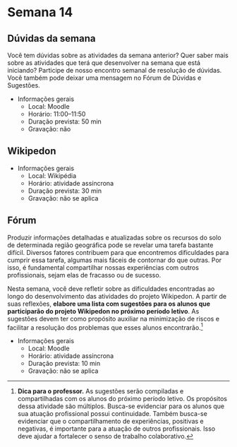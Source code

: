 # Semana 14

## Dúvidas da semana

Você tem dúvidas sobre as atividades da semana anterior? Quer saber mais sobre as atividades que terá que desenvolver na semana que está iniciando? Participe de nosso encontro semanal de resolução de dúvidas. Você também pode deixar uma mensagem no Fórum de Dúvidas e Sugestões.

* Informações gerais
  * Local: Moodle
  * Horário: 11:00–11:50
  * Duração prevista: 50 min
  * Gravação: não

## Wikipedon

* Informações gerais
  * Local: Wikipédia
  * Horário: atividade assíncrona
  * Duração prevista: 30 min
  * Gravação: não se aplica

## Fórum

Produzir informações detalhadas e atualizadas sobre os recursos do solo de determinada região geográfica pode se revelar uma tarefa bastante difícil. Diversos fatores contribuem para que encontremos dificuldades para cumprir essa tarefa, algumas mais fáceis de contornar do que outras. Por isso, é fundamental compartilhar nossas experiências com outros profissionais, sejam elas de fracasso ou de sucesso.

Nesta semana, você deve refletir sobre as dificuldades encontradas ao longo do desenvolvimento das atividades do projeto Wikipedon. A partir de suas reflexões, **elabore uma lista com sugestões para os alunos que participarão do projeto Wikipedon no próximo período letivo**. As sugestões devem ter como propósito auxiliar na minimização de riscos e facilitar a resolução dos problemas que esses alunos encontrarão.[^sugestoes]

[^sugestoes]: **Dica para o professor.** As sugestões serão compiladas e compartilhadas com os alunos do próximo período letivo. Os propósitos dessa atividade são múltiplos. Busca-se evidenciar para os alunos que sua atuação profissional possui continuidade. Também busca-se evidenciar que o compartilhamento de experiências, positivas e negativas, é importante para a atuação de outros profissionais. Isso deve ajudar a fortalecer o senso de trabalho colaborativo.

* Informações gerais
  * Local: Moodle
  * Horário: atividade assíncrona
  * Duração prevista: 10 min
  * Gravação: não se aplica
